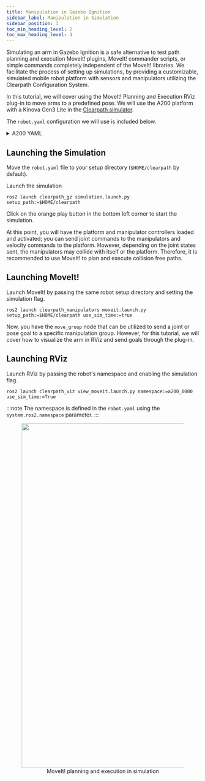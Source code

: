 ```yaml
---
title: Manipulation in Gazebo Ignition
sidebar_label: Manipulation in Simulation
sidebar_position: 3
toc_min_heading_level: 2
toc_max_heading_level: 4
---
```


Simulating an arm in Gazebo Ignition is a safe alternative to test path planning and execution MoveIt! plugins, MoveIt! commander scripts, or simple commands completely independent of the MoveIt! libraries. We facilitate the process of setting up simulations, by providing a customizable, simulated mobile robot platform with sensors and manipulators utilizing the Clearpath Configuration System.

In this tutorial, we will cover using the MoveIt! Planning and Execution RViz plug-in to move arms to a predefined pose. We will use the A200 platform with a Kinova Gen3 Lite in the [Clearpath simulator](../simulator/overview.mdx).

The `robot.yaml` configuration we will use is included below.

<details><summary>A200 YAML</summary>
<p>

```yaml
serial_number: a200-0000
version: 0
system:
  hosts:
    - hostname: cpr-a200-0000
      ip: 192.168.131.1
  ros2:
    namespace: a200_0000
platform:
  attachments:
    - name: front_bumper
      type: a200.bumper
      parent: front_bumper_mount
    - name: rear_bumper
      type: a200.bumper
      parent: rear_bumper_mount
    - name: top_plate
      type: a200.top_plate
manipulators:
  arms:
    - model: kinova_gen3_lite
      parent: top_plate_default_mount
      xyz: [0.0, 0.0, 0.0]
      rpy: [0.0, 0.0, 0.0]
      ip: 192.168.131.40
      port: 10000
      gripper:
        model: kinova_2f_lite
```
</p>
</details>

## Launching the Simulation
Move the `robot.yaml` file to your setup directory (`$HOME/clearpath` by default).

Launch the simulation
```
ros2 launch clearpath_gz simulation.launch.py setup_path:=$HOME/clearpath
```

Click on the orange play button in the bottom left corner to start the simulation.

At this point, you will have the platform and manipulator controllers loaded and activated; you can send joint commands to the manipulators and velocity commands to the platform. However, depending on the joint states sent, the manipulators may collide with itself or the platform. Therefore, it is recommended to use MoveIt! to plan and execute collision free paths.

## Launching MoveIt!
Launch MoveIt! by passing the same robot setup directory and setting the simulation flag.
```
ros2 launch clearpath_manipulators moveit.launch.py setup_path:=$HOME/clearpath use_sim_time:=true
```

Now, you have the `move_group` node that can be utilized to send a joint or pose goal to a specific manipulation group. However, for this tutorial, we will cover how to visualize the arm in RViz and send goals through the plug-in.

## Launching RViz
Launch RViz by passing the robot's namespace and enabling the simulation flag.
```
ros2 launch clearpath_viz view_moveit.launch.py namespace:=a200_0000 use_sim_time:=True
```
:::note
The namespace is defined in the `robot.yaml` using the `system.ros2.namespace` parameter.
:::


<center>
  <figure>
    <img
      src={require("./img/moveit_gazebo.gif").default}
      width="900"
    />
    <figcaption>MoveIt! planning and execution in simulation</figcaption>
  </figure>
</center>
